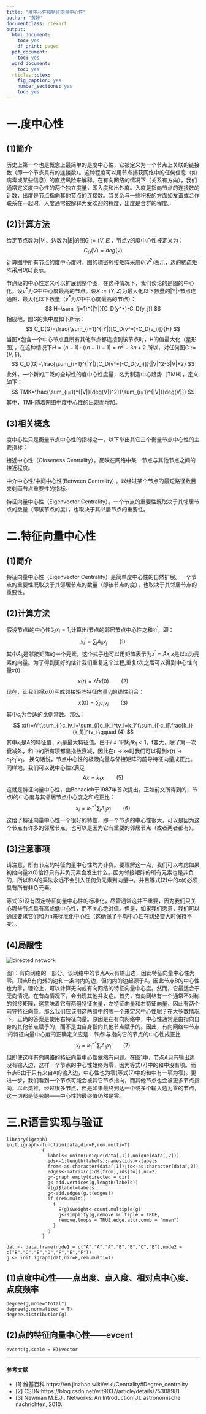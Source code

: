 ```yaml
---
title: "度中心性和特征向量中心性"
author: "黄婷"
documentclass: ctexart
output:
  html_document:
    toc: yes
    df_print: paged
  pdf_document:
    toc: yes
  word_document:
    toc: yes
  rticles::ctex:
    fig_caption: yes
    number_sections: yes
    toc: yes
---
```


# 一.度中心性

## (1)简介
历史上第一个也是概念上最简单的是度中心性，它被定义为一个节点上关联的链接数（即一个节点具有的连接数）。这种程度可以用节点捕获网络中的任何信息（如病毒或某些信息）的直接风险来解释。在有向网络的情况下（关系有方向），我们通常定义度中心性的两个独立度量，即入度和出外度。入度是指向节点的连接数的计数，出度是节点指向其他节点的连接数。当关系与一些积极的方面如友谊或合作联系在一起时，入度通常被解释为受欢迎的程度，出度是合群的程度。


## (2)计算方法
给定节点数为$|V|$、边数为$|E|$的图$G:=(V,E)$，节点$v$的度中心性被定义为：
$$
C_D(V)=deg(v)
$$
计算图中所有节点的度中心度时，图的稠密邻接矩阵采用$\theta(V^2)$表示，边的稀疏矩阵采用$\theta(E)$表示。

节点级的中心性定义可以扩展到整个图，在这种情况下，我们谈论的是图的中心化。设$v^*$为$G$中中心度最高的节点。设$X:=(Y,Z)$为最大化以下数量的|Y|-节点连通图，最大化以下数量（$y^*$为$X$中中心度最高的节点）：
$$
H=\sum_{j=1}^{|Y|}[C_D(y^*)-C_D(y_j)]
$$
相应地，图$G$的集中度如下所示：
$$
C_D(G)=\frac{\sum_{i=1}^{|Y|}[C_D(v^*)-C_D(v_i)]}{H}
$$
当图X包含一个中心节点且所有其他节点都连接到该节点时，H的值最大化（星形图），在这种情况下$H=(n-1)·((n-1)-1)=n^2-3n+2$
所以，对任何图$G:=(V,E)$,
$$
C_D(G)=\frac{\sum_{i=1}^{|Y|}[C_D(v^*)-C_D(v_i)]}{|V|^2-3|V|+2}
$$
此外，一个新的广泛的全球性的度中心性度量，名为制造中心趋势（TMH），定义如下：
$$
TMK=\frac{\sum_{i=1}^{|V|}[deg(V)]^2}{\sum_{i=1}^{|V|}[deg(V)]}
$$
其中，TMH随着网络中度中心性的出现而增加。

## (3)相关概念
度中心性只是衡量节点中心性的指标之一，以下举出其它三个衡量节点中心性的主要指标：  

接近中心性（Closeness Centrality）。反映在网络中某一节点与其他节点之间的接近程度。  

中介中心性/中间中心性(Between Centrality) 。以经过某个节点的最短路径数目来刻画节点重要性的指标。  

特征向量中心性（Eigenvector Centrality）。一个节点的重要性既取决于其邻居节点的数量（即该节点的度），也取决于其邻居节点的重要性。

# 二.特征向量中心性

## (1)简介
特征向量中心性（Eigenvector Centrality）是简单度中心性的自然扩展。一个节点的重要性既取决于其邻居节点的数量（即该节点的度），也取决于其邻居节点的重要性。

## (2)计算方法
假设节点i的中心性为$x_i=1$,计算出i节点的邻居节点中心性之和$x_i^{'}$，即：
$$
x_i^{'}=\sum_{j}A_{ij}x_j \qquad(1)
$$
其中$A_{ij}$是邻接矩阵的一个元素。这个式子也可以用矩阵表示为$x^{'}=Ax$,$x$是以$x_i$为元素的向量。为了得到更好的估计我们重复这个过程,重复t次之后可以得到中心性向量$x(t)$：
$$
x(t)=A^tx(0) \qquad (2)
$$
现在，让我们将$x(0)$写成邻接矩阵特征向量$v_i$的线性组合：
$$
x(0)=\sum_{i}c_iv_i \qquad (3)
$$
其中$c_i$为合适的比例常数。那么：
$$
x(t)=A^t\sum_{i}c_iv_i=\sum_{i}c_ik_i^tv_i=k_1^t\sum_{i}c_i[\frac{k_i}{k_1}]^tv_i \qquad (4)
$$
其中$k_i$是$A$的特征值，$k_1$是最大特征值。由于$i\neq1$时$k_i/k_1<1$，t变大，除了第一次衰减外，和中的所有项都呈指数衰减，因此在$t\rightarrow\infty$时我们可以得到$x(t)\rightarrow c_1k_1^tv_1$。
换句话说，节点中心性的极限向量与邻接矩阵的前导特征向量成正比。同样地，我们可以说中心性$x$满足
$$
Ax=k_1x \qquad (5)
$$
这就是特征向量中心性，由Bonacich于1987年首次提出。正如前文所得到的，节点i的中心度与其邻居节点中心度之和成正比：
$$
x_i=k_1^{-1}\sum_{j}A_{ij}x_j \qquad (6)
$$
这给了特征向量中心性一个很好的特性，即一个节点的中心性很大，可以是因为这个节点有许多的邻居节点，也可以是因为它有重要的邻居节点（或者两者都有）。

## (3)注意事项
请注意，所有节点的特征向量中心性均为非负。要理解这一点，我们可以考虑如果初始向量$x(0)$恰好只有非负元素会发生什么。因为邻接矩阵的所有元素也是非负的，所以和$A$的乘法永远不会引入任何负元素到向量中，并且等式(2)中的$x(t)$必须具有所有非负元素。

等式(5)没有固定特征向量中心性的标准化，尽管通常这并不重要，因为我们只关心哪些节点具有高或低中心性，而不关心绝对值。但是，如果我们愿意，我们可以通过要求它们和为n来标准化中心性（这确保了平均中心性在网络变大时保持不变）。

## (4)局限性
![](figure/network.jpeg "directed network")
  
图1：有向网络的一部分。该网络中的节点A只有输出边，因此特征向量中心性为零。顶点B有向外的边和一条向内的边，但向内的边起源于A，因此节点B的中心性也为零。理论上，可以计算无向或有向网络的特征向量中心度。然而，它最适合于无向情况。在有向情况下，会出现其他并发症。首先，有向网络有一个通常不对称的邻接矩阵，这意味着它有两组特征向量，左特征向量和右特征向量，因此有两个前导特征向量。那么我们应该用这两组中的哪一个来定义中心性呢？在大多数情况下，正确的答案是使用右特征向量。原因是在有向网络中，中心性通常是由指向自身的其他节点赋予的，而不是由自身指向其他节点赋予的。因此，有向网络中节点i的特征向量中心度的正确定义应是：节点i与指向它的节点的中心性成正比
$$
x_i=k_1^{-1}\sum_{j}A_{ij}x_j \qquad (7)
$$
但即使这样有向网络的特征向量中心性依然有问题。在图1中，节点A只有输出边没有输入边，这样一个节点的中心性始终为零，因为等式(7)中的和中没有项。而节点B由于只有来自A的输入边，中心性也为零(等式(7)中的和中有一项为零)。更进一步，我们看到一个节点可能会被其它节点指向，而其他节点也会被更多节点指向，以此类推，经过很多节点，但是如果最终到达一个或多个输入边为零的节点，这一切都是徒劳的——中心性的最终值仍然是零。  


# 三.R语言实现与验证
```
library(igraph)  
init.igraph<-function(data,dir=F,rem.multi=T)  
             {  
               labels<-union(unique(data[,1]),unique(data[,2]))  
               ids<-1:length(labels);names(ids)<-labels  
               from<-as.character(data[,1]);to<-as.character(data[,2])  
               edges<-matrix(c(ids[from],ids[to]),nc=2)  
               g<-graph.empty(directed = dir)  
               g<-add.vertices(g,length(labels))  
               V(g)$label=labels   
               g<-add.edges(g,t(edges))  
               if (rem.multi)  
                 {  
                   E(g)$weight<-count.multiple(g)  
                   g<-simplify(g,remove.multiple = TRUE,  
                   remove.loops = TRUE,edge.attr.comb = "mean")  
                 }  
               g  
             }  
 
dat <- data.frame(node1 = c("A","A","A","B","B","C","E"),node2 = c("B","C","E","D","F","E","F"))  
g <- init.igraph(dat,dir=F,rem.multi=T)  
```
## (1)点度中心性——点出度、点入度、相对点中心度、点度频率  
```
degree(g,mode="total")    
degree(g,normalized = T)    
degree.distribution(g) 
```
## (2)点的特征向量中心性——evcent
```
evcent(g,scale = F)$vector  

```
--------------------
#### 参考文献

- [1] 维基百科 https://en.jinzhao.wiki/wiki/Centrality#Degree_centrality
- [2] CSDN https://blog.csdn.net/wlt9037/article/details/75308981
- [3] Newman M.E.J.. Networks: An Introduction[J]. astronomische nachrichten, 2010.
